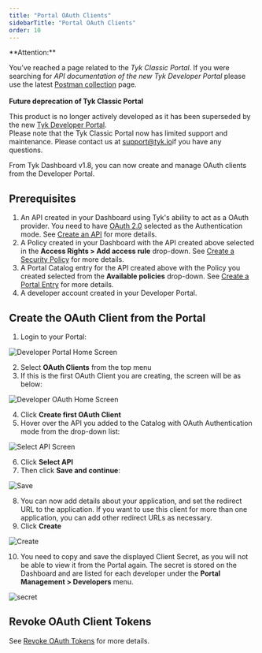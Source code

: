```yaml
---
title: "Portal OAuth Clients"
sidebarTitle: "Portal OAuth Clients"
order: 10
---
```



<Warning>
**Attention:**

You’ve reached a page related to the *Tyk Classic Portal*. If you were searching for *API documentation of the new Tyk
Developer Portal* please use the latest
[Postman collection](/docsv2/nightly/docsv2/nightly/product-stack/tyk-enterprise-developer-portal/api-documentation/tyk-edp-api) page.
<br />
<br />
**Future deprecation of Tyk Classic Portal**

This product is no longer actively developed as it
has been superseded by the new [Tyk Developer Portal](/docsv2/nightly/docsv2/nightly/portal/overview).
<br />
Please note that the Tyk Classic Portal now has limited support and maintenance. Please contact us at
[support@tyk.io](<mailto:support@tyk.io?subject=Tyk classic developer portal>)if you have any questions.
</Warning>


From Tyk Dashboard v1.8, you can now create and manage OAuth clients from the Developer Portal.

## Prerequisites

1. An API created in your Dashboard using Tyk's ability to act as a OAuth provider. You need to have [OAuth 2.0](/docsv2/nightly/docsv2/nightly/api-management/authentication/oauth-2) selected as the Authentication mode. See [Create an API](/docsv2/nightly/docsv2/nightly/api-management/gateway-config-managing-classic#create-an-api) for more details. 
2. A Policy created in your Dashboard with the API created above selected in the **Access Rights > Add access rule** drop-down. See [Create a Security Policy](/docsv2/nightly/docsv2/nightly/api-management/gateway-config-managing-classic#secure-an-api) for more details.
3. A Portal Catalog entry for the API created above with the Policy you created selected from the **Available policies** drop-down. See [Create a Portal Entry](/docsv2/nightly/docsv2/nightly/getting-started/tutorials/publish-api) for more details.
4. A developer account created in your Developer Portal.

## Create the OAuth Client from the Portal

1. Login to your Portal:
    
<img src="/img/dashboard/portal-management/dev_portal_homev1.8.png" alt="Developer Portal Home Screen" />

2. Select **OAuth Clients** from the top menu
3. If this is the first OAuth Client you are creating, the screen will be as below:

<img src="/img/dashboard/portal-management/portal_first-oauth_client.png" alt="Developer OAuth Home Screen" />

4. Click **Create first OAuth Client**
5. Hover over the API you added to the Catalog with OAuth Authentication mode from the drop-down list:

<img src="/img/dashboard/portal-management/portal_oauth_select_api2.png" alt="Select API Screen" />

6. Click **Select API**
7. Then click **Save and continue**:

<img src="/img/dashboard/portal-management/portal_oauth_connected_api2.png" alt="Save" />

8. You can now add details about your application, and set the redirect URL to the application. If you want to use this client for more than one application, you can add other redirect URLs as necessary.
9. Click **Create**

<img src="/img/dashboard/portal-management/create_portal_oauth_client.png" alt="Create" />

10. You need to copy and save the displayed Client Secret, as you will not be able to view it from the Portal again. The secret is stored on the Dashboard and are listed for each developer under the **Portal Management > Developers** menu.

<img src="/img/dashboard/portal-management/oauth_client_secrets.png" alt="secret" />


## Revoke OAuth Client Tokens

See [Revoke OAuth Tokens](/docsv2/nightly/docsv2/nightly/api-management/authentication/oauth-2#revoking-access-tokens) for more details.